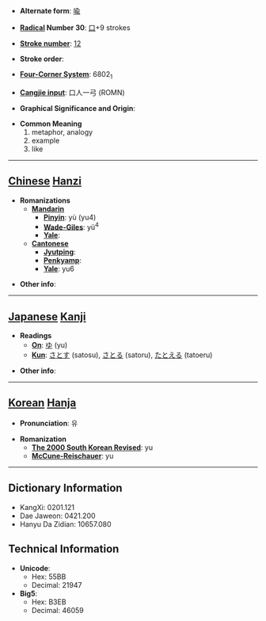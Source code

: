* '''Alternate form''': [[喩]]

* '''[[Wiktionary:Chinese radical index| Radical]] Number 30''': [[Wiktionary:Chinese radical index 口|口]]+9 strokes

* '''[[Wiktionary:Chinese total strokes index|Stroke number]]''': [[Wiktionary:Chinese total strokes index 12|12]]

* '''Stroke order''': 

* '''[[Wiktionary:Chinese four corner index|Four-Corner System]]''': 6802<sub>1</sub>

* '''[[Wiktionary:Chinese Cangjie index|Cangjie input]]''': 口人一弓 (ROMN)

* '''Graphical Significance and Origin''': 

* '''Common Meaning'''
*#metaphor, analogy
*# example
*# like


----

== [[Chinese]] [[Hanzi]] ==

* '''Romanizations'''
** '''[[Mandarin]]'''
*** '''[[Pinyin]]''': yù (yu4)
*** '''[[Wade-Giles]]''': yü<sup>4</sup>
*** '''[[Yale]]''': 
** '''[[Cantonese]]'''
*** '''[[Jyutping]]''':
*** '''[[Penkyamp]]''': 
*** '''[[Yale]]''': yu6

* '''Other info''': 

----

== [[Japanese]] [[Kanji]] ==

* '''Readings'''
** '''[[On]]''': [[ゆ]] (yu)
** '''[[Kun]]''': [[さとす]] (satosu), [[さとる]] (satoru), [[たとえる]] (tatoeru)

* '''Other info''':  

----

== [[Korean]] [[Hanja]] ==

* '''Pronunciation''': 유

* '''Romanization'''
** '''[[The 2000 South Korean Revised Romanization|The 2000 South Korean Revised]]''': yu
** '''[[McCune-Reischauer]]''': yu

----

== Dictionary Information ==

* KangXi: 0201.121
* Dae Jaweon: 0421.200
* Hanyu Da Zidian: 10657.080

== Technical Information ==

* '''Unicode''':
** Hex: 55BB
** Decimal: 21947
* '''Big5''':
** Hex: B3EB
** Decimal: 46059